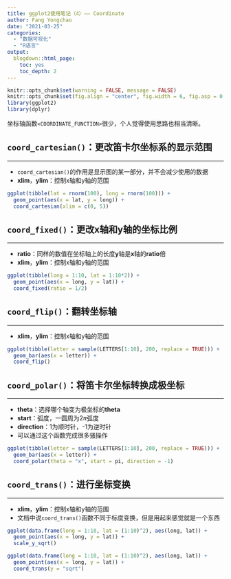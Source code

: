 ```yaml
---
title: ggplot2使用笔记（4）—— Coordinate
author: Fang Yongchao
date: "2021-03-25"
categories:
  - "数据可视化"
  - "R语言"
output:
  blogdown::html_page:
    toc: yes
    toc_depth: 2
---
```


```r
knitr::opts_chunk$set(warning = FALSE, message = FALSE)
knitr::opts_chunk$set(fig.align = "center", fig.width = 6, fig.asp = 0.7)
library(ggplot2)
library(dplyr)
```

坐标轴函数`<COORDINATE_FUNCTION>`很少，个人觉得使用思路也相当清晰。

## `coord_cartesian()`：更改笛卡尔坐标系的显示范围

--------------------------------

- `coord_cartesian()`的作用是显示图的某一部分，并不会减少使用的数据
- **xlim**，**ylim**：控制x轴和y轴的范围

```r
ggplot(tibble(lat = rnorm(100), long = rnorm(100))) + 
  geom_point(aes(x = lat, y = long)) +
  coord_cartesian(xlim = c(0, 5))
```

## `coord_fixed()`：更改x轴和y轴的坐标比例

--------------------------------

- **ratio**：同样的数值在坐标轴上的长度**y**轴是**x**轴的**ratio**倍
- **xlim**，**ylim**：控制x轴和y轴的范围

```r
ggplot(tibble(long = 1:10, lat = 1:10*2)) +
  geom_point(aes(x = long, y = lat)) +
  coord_fixed(ratio = 1/2)
```

## `coord_flip()`：翻转坐标轴

--------------------------------

- **xlim**，**ylim**：控制x轴和y轴的范围

```r
ggplot(tibble(letter = sample(LETTERS[1:10], 200, replace = TRUE))) +
  geom_bar(aes(x = letter)) +
  coord_flip()
```

## `coord_polar()`：将笛卡尔坐标转换成极坐标

--------------------------------

- **theta**：选择哪个轴变为极坐标的**theta**
- **start**：弧度，一圆周为$2\pi$弧度
- **direction**：1为顺时针，-1为逆时针
- 可以通过这个函数完成很多骚操作

```r
ggplot(tibble(letter = sample(LETTERS[1:10], 200, replace = TRUE))) +
  geom_bar(aes(x = letter)) +
  coord_polar(theta = "x", start = pi, direction = -1)
```

## `coord_trans()`：进行坐标变换

--------------------------------

- **xlim**，**ylim**：控制x轴和y轴的范围
- 文档中说`coord_trans()`函数不同于标度变换，但是用起来感觉就是一个东西

```r
ggplot(data.frame(long = 1:10, lat = (1:10)^2), aes(long, lat)) + 
  geom_point(aes(x = long, y = lat)) +
  scale_y_sqrt()
```

```r
ggplot(data.frame(long = 1:10, lat = (1:10)^2), aes(long, lat)) + 
  geom_point(aes(x = long, y = lat)) +
  coord_trans(y = "sqrt")
```
